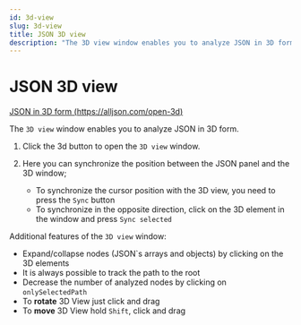 ```yaml
---
id: 3d-view
slug: 3d-view
title: JSON 3D view
description: "The 3D view window enables you to analyze JSON in 3D form."
---
```


# JSON 3D view

[JSON in 3D form (https://alljson.com/open-3d)](https://alljson.com/open-3d)

The `3D view` window enables you to analyze JSON in 3D form.


<ThemedImg alt="3D view" name="3D_view" />

1. Click the 3d button to open the `3D view` window.

2. Here you can synchronize the position between the JSON panel and the 3D window;
   - To synchronize the cursor position with the 3D view, you need to press the `Sync` button
   - To synchronize in the opposite direction, click on the 3D element in the window and press `Sync selected`

Additional features of the `3D view` window:

- Expand/collapse nodes (JSON`s arrays and objects) by clicking on the 3D elements
- It is always possible to track the path to the root
- Decrease the number of analyzed nodes by clicking on `onlySelectedPath`
- To **rotate** 3D View just click and drag
- To **move** 3D View hold `Shift`, click and drag
